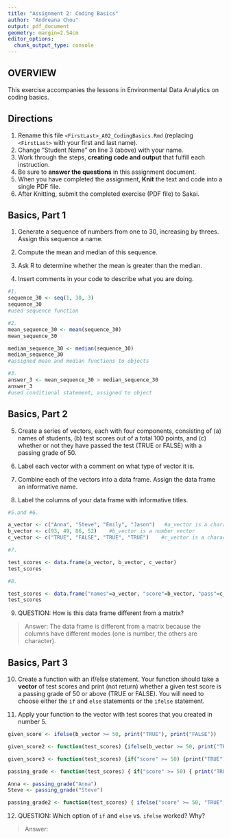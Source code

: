 ```yaml
---
title: "Assignment 2: Coding Basics"
author: "Andreana Chou"
output: pdf_document
geometry: margin=2.54cm
editor_options: 
  chunk_output_type: console
---
```


## OVERVIEW

This exercise accompanies the lessons in Environmental Data Analytics on coding basics.

## Directions

1.  Rename this file `<FirstLast>_A02_CodingBasics.Rmd` (replacing `<FirstLast>` with your first and last name).
2.  Change "Student Name" on line 3 (above) with your name.
3.  Work through the steps, **creating code and output** that fulfill each instruction.
4.  Be sure to **answer the questions** in this assignment document.
5.  When you have completed the assignment, **Knit** the text and code into a single PDF file.
6.  After Knitting, submit the completed exercise (PDF file) to Sakai.

## Basics, Part 1

1.  Generate a sequence of numbers from one to 30, increasing by threes. Assign this sequence a name.

2.  Compute the mean and median of this sequence.

3.  Ask R to determine whether the mean is greater than the median.

4.  Insert comments in your code to describe what you are doing.

```r
#1. 
sequence_30 <- seq(1, 30, 3)   
sequence_30
#used sequence function

#2. 
mean_sequence_30 <- mean(sequence_30)    
mean_sequence_30

median_sequence_30 <- median(sequence_30)
median_sequence_30
#assigned mean and median functions to objects

#3. 
answer_3 <- mean_sequence_30 > median_sequence_30    
answer_3
#used conditional statement, assigned to object 
```

## Basics, Part 2

5.  Create a series of vectors, each with four components, consisting of (a) names of students, (b) test scores out of a total 100 points, and (c) whether or not they have passed the test (TRUE or FALSE) with a passing grade of 50.

6.  Label each vector with a comment on what type of vector it is.

7.  Combine each of the vectors into a data frame. Assign the data frame an informative name.

8.  Label the columns of your data frame with informative titles.

```r
#5.and #6. 

a_vector <- c("Anna", "Steve", "Emily", "Jason")   #a_vector is a character vector
b_vector <- c(93, 49, 86, 52)    #b_vector is a number vector
c_vector <- c("TRUE", "FALSE", "TRUE", "TRUE")    #c_vector is a character vector

#7.

test_scores <- data.frame(a_vector, b_vector, c_vector)
test_scores

#8.

test_scores <- data.frame("names"=a_vector, "score"=b_vector, "pass"=c_vector)
test_scores

```

9.  QUESTION: How is this data frame different from a matrix?

> Answer: The data frame is different from a matrix because the columns have different modes (one is number, the others are character).

## Basics, Part 3

10. Create a function with an if/else statement. Your function should take a **vector** of test scores and print (not return) whether a given test score is a passing grade of 50 or above (TRUE or FALSE). You will need to choose either the `if` and `else` statements or the `ifelse` statement. 

11. Apply your function to the vector with test scores that you created in number 5.

```r

given_score <- ifelse(b_vector >= 50, print("TRUE"), print("FALSE"))

given_score2 <- function(test_scores) {ifelse(b_vector >= 50, print("TRUE"), print("FALSE"))}

given_score3 <- function(test_scores) {if("score" >= 50) {print("TRUE")} else {print("FALSE")}}
```

```r
passing_grade <- function(test_scores) { if("score" >= 50) { print("TRUE") } else { print("FALSE") } }

Anna <- passing_grade("Anna")
Steve <- passing_grade("Steve")

passing_grade2 <- function(test_scores) { ifelse("score" >= 50, "TRUE", "FALSE") }

```

12. QUESTION: Which option of `if` and `else` vs. `ifelse` worked? Why?

> Answer: 
